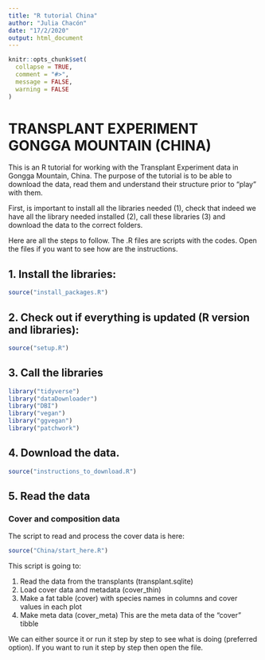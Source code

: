 ```yaml
---
title: "R tutorial China"
author: "Julia Chacón"
date: "17/2/2020"
output: html_document
---
```

<style>
p.caption {
  font-size: 0.8em;
}
</style>

```r
knitr::opts_chunk$set(
  collapse = TRUE,
  comment = "#>",
  message = FALSE,
  warning = FALSE
)
```

# TRANSPLANT EXPERIMENT GONGGA MOUNTAIN (CHINA)

This is an R tutorial for working with the Transplant Experiment data in Gongga Mountain, China. The purpose of the tutorial is to be able to download the data, read them and understand their structure prior to "play" with them.

First, is important to install all the libraries needed (1), check that indeed we have all the library needed installed (2), call these libraries (3) and download the data to the correct folders.

Here are all the steps to follow. The .R files are scripts with the codes. Open the files if you want to see how are the instructions.

## 1. Install the libraries:

```r
source("install_packages.R")
```

## 2. Check out if everything is updated (R version and libraries): 

```r
source("setup.R")
```

## 3. Call the libraries
```r
library("tidyverse")
library("dataDownloader")
library("DBI")
library("vegan")
library("ggvegan")
library("patchwork")
```

## 4. Download the data. 
```r
source("instructions_to_download.R")
```

## 5. Read the data

### Cover and composition data

The script to read and process the cover data is here:

```r
source("China/start_here.R")
```

This script is going to:
  
1. Read the data from the transplants (transplant.sqlite)
2. Load cover data and metadata (cover_thin)
3. Make a fat table (cover) with species names in columns and cover values in each plot
4. Make meta data (cover_meta) This are the meta data of the "cover" tibble

We can either source it or run it step by step to see what is doing (preferred option). If you want to run it step by step then open the file.

